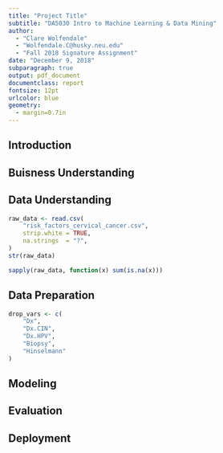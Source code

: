 ```yaml
---
title: "Project Title"
subtitle: "DA5030 Intro to Machine Learning & Data Mining"
author: 
  - "Clare Wolfendale"
  - "Wolfendale.C@husky.neu.edu"
  - "Fall 2018 Signature Assignment"
date: "December 9, 2018"
subparagraph: true
output: pdf_document
documentclass: report
fontsize: 12pt
urlcolor: blue
geometry:
  - margin=0.7in
---
```


## Introduction

## Buisness Understanding

## Data Understanding

```r
raw_data <- read.csv(
    "risk_factors_cervical_cancer.csv",
    strip.white = TRUE,
    na.strings  = "?",    
)
str(raw_data)
```

```r
sapply(raw_data, function(x) sum(is.na(x)))
```

## Data Preparation

```r
drop_vars <- c(
    "Dx",
    "Dx.CIN",
    "Dx.HPV",
    "Biopsy",
    "Hinselmann"
)
```


## Modeling

## Evaluation

## Deployment

